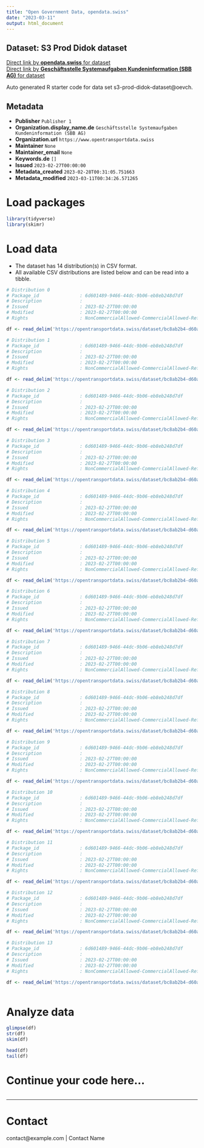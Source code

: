 ```yaml
---
title: "Open Government Data, opendata.swiss"
date: "2023-03-11"
output: html_document
---
```


## Dataset: S3 Prod Didok dataset



[Direct link by **opendata.swiss** for dataset](https://opendata.swiss/de/dataset/s3-prod-didok-dataset)<br>
[Direct link by **Geschäftsstelle Systemaufgaben Kundeninformation (SBB AG)** for dataset](https://opentransportdata.swiss/dataset/s3-prod-didok-dataset)

Auto generated R starter code for data set s3-prod-didok-dataset@oevch.

## Metadata

- **Publisher** `Publisher 1`
- **Organization.display_name.de** `Geschäftsstelle Systemaufgaben Kundeninformation (SBB AG)`
- **Organization.url** `https://www.opentransportdata.swiss`
- **Maintainer** `None`
- **Maintainer_email** `None`
- **Keywords.de** `[]`
- **Issued** `2023-02-27T00:00:00`
- **Metadata_created** `2023-02-28T00:31:05.751663`
- **Metadata_modified** `2023-03-11T00:34:26.571265`


# Load packages

```r

library(tidyverse)
library(skimr)

```

# Load data

-   The dataset has 14 distribution(s) in CSV format.
-   All available CSV distributions are listed below and can be read into a tibble.

```r

# Distribution 0
# Package_id               : 6d601489-9466-44dc-9b06-eb8eb248d7df
# Description              : 
# Issued                   : 2023-02-27T00:00:00
# Modified                 : 2023-02-27T00:00:00
# Rights                   : NonCommercialAllowed-CommercialAllowed-ReferenceRequired

df <- read_delim('https://opentransportdata.swiss/dataset/bc8ab2b4-d60a-4ba3-ae6f-427cecac9eb4/resource/76f59a8c-5200-4331-a998-d122f30b3193/download/prm_parking_lots.csv')

# Distribution 1
# Package_id               : 6d601489-9466-44dc-9b06-eb8eb248d7df
# Description              : 
# Issued                   : 2023-02-27T00:00:00
# Modified                 : 2023-02-27T00:00:00
# Rights                   : NonCommercialAllowed-CommercialAllowed-ReferenceRequired

df <- read_delim('https://opentransportdata.swiss/dataset/bc8ab2b4-d60a-4ba3-ae6f-427cecac9eb4/resource/067fd00c-a618-43d6-bdbd-113e250cdc54/download/prm_toilets.csv')

# Distribution 2
# Package_id               : 6d601489-9466-44dc-9b06-eb8eb248d7df
# Description              : 
# Issued                   : 2023-02-27T00:00:00
# Modified                 : 2023-02-27T00:00:00
# Rights                   : NonCommercialAllowed-CommercialAllowed-ReferenceRequired

df <- read_delim('https://opentransportdata.swiss/dataset/bc8ab2b4-d60a-4ba3-ae6f-427cecac9eb4/resource/7c586b83-5469-4867-87d0-80f6db99f31d/download/prm_reference_points.csv')

# Distribution 3
# Package_id               : 6d601489-9466-44dc-9b06-eb8eb248d7df
# Description              : 
# Issued                   : 2023-02-27T00:00:00
# Modified                 : 2023-02-27T00:00:00
# Rights                   : NonCommercialAllowed-CommercialAllowed-ReferenceRequired

df <- read_delim('https://opentransportdata.swiss/dataset/bc8ab2b4-d60a-4ba3-ae6f-427cecac9eb4/resource/a082c091-5d9a-4096-b2e3-17f2b14ec261/download/prm_info_desks.csv')

# Distribution 4
# Package_id               : 6d601489-9466-44dc-9b06-eb8eb248d7df
# Description              : 
# Issued                   : 2023-02-27T00:00:00
# Modified                 : 2023-02-27T00:00:00
# Rights                   : NonCommercialAllowed-CommercialAllowed-ReferenceRequired

df <- read_delim('https://opentransportdata.swiss/dataset/bc8ab2b4-d60a-4ba3-ae6f-427cecac9eb4/resource/e65ec131-52ff-4ee2-b017-59551e49dfe6/download/dienststellen_future_timetable.csv')

# Distribution 5
# Package_id               : 6d601489-9466-44dc-9b06-eb8eb248d7df
# Description              : 
# Issued                   : 2023-02-27T00:00:00
# Modified                 : 2023-02-27T00:00:00
# Rights                   : NonCommercialAllowed-CommercialAllowed-ReferenceRequired

df <- read_delim('https://opentransportdata.swiss/dataset/bc8ab2b4-d60a-4ba3-ae6f-427cecac9eb4/resource/0d56d0aa-3838-4a58-8da5-9a2415067f40/download/dienststellen_actualdate.csv')

# Distribution 6
# Package_id               : 6d601489-9466-44dc-9b06-eb8eb248d7df
# Description              : 
# Issued                   : 2023-02-27T00:00:00
# Modified                 : 2023-02-27T00:00:00
# Rights                   : NonCommercialAllowed-CommercialAllowed-ReferenceRequired

df <- read_delim('https://opentransportdata.swiss/dataset/bc8ab2b4-d60a-4ba3-ae6f-427cecac9eb4/resource/135115c2-f2e1-4a1f-a00a-965b8d41e612/download/dienststellen_full.csv')

# Distribution 7
# Package_id               : 6d601489-9466-44dc-9b06-eb8eb248d7df
# Description              : 
# Issued                   : 2023-02-27T00:00:00
# Modified                 : 2023-02-27T00:00:00
# Rights                   : NonCommercialAllowed-CommercialAllowed-ReferenceRequired

df <- read_delim('https://opentransportdata.swiss/dataset/bc8ab2b4-d60a-4ba3-ae6f-427cecac9eb4/resource/a096a223-6c06-4a87-8300-215e3b512db0/download/prm_stop_places.csv')

# Distribution 8
# Package_id               : 6d601489-9466-44dc-9b06-eb8eb248d7df
# Description              : 
# Issued                   : 2023-02-27T00:00:00
# Modified                 : 2023-02-27T00:00:00
# Rights                   : NonCommercialAllowed-CommercialAllowed-ReferenceRequired

df <- read_delim('https://opentransportdata.swiss/dataset/bc8ab2b4-d60a-4ba3-ae6f-427cecac9eb4/resource/afcec3a4-02d9-4d6a-9b12-79864407dc5c/download/prm_connections.csv')

# Distribution 9
# Package_id               : 6d601489-9466-44dc-9b06-eb8eb248d7df
# Description              : 
# Issued                   : 2023-02-27T00:00:00
# Modified                 : 2023-02-27T00:00:00
# Rights                   : NonCommercialAllowed-CommercialAllowed-ReferenceRequired

df <- read_delim('https://opentransportdata.swiss/dataset/bc8ab2b4-d60a-4ba3-ae6f-427cecac9eb4/resource/a39ee1bb-8541-499d-837c-fa6c9696457b/download/go-liste.csv')

# Distribution 10
# Package_id               : 6d601489-9466-44dc-9b06-eb8eb248d7df
# Description              : 
# Issued                   : 2023-02-27T00:00:00
# Modified                 : 2023-02-27T00:00:00
# Rights                   : NonCommercialAllowed-CommercialAllowed-ReferenceRequired

df <- read_delim('https://opentransportdata.swiss/dataset/bc8ab2b4-d60a-4ba3-ae6f-427cecac9eb4/resource/01506b05-5039-4ec1-8151-c136a9769f5c/download/verkehrspunktelemente_actualdate.csv')

# Distribution 11
# Package_id               : 6d601489-9466-44dc-9b06-eb8eb248d7df
# Description              : 
# Issued                   : 2023-02-27T00:00:00
# Modified                 : 2023-02-27T00:00:00
# Rights                   : NonCommercialAllowed-CommercialAllowed-ReferenceRequired

df <- read_delim('https://opentransportdata.swiss/dataset/bc8ab2b4-d60a-4ba3-ae6f-427cecac9eb4/resource/90d2663a-7aec-44c8-981f-215e4c2ae54c/download/prm_ticket_counters.csv')

# Distribution 12
# Package_id               : 6d601489-9466-44dc-9b06-eb8eb248d7df
# Description              : 
# Issued                   : 2023-02-27T00:00:00
# Modified                 : 2023-02-27T00:00:00
# Rights                   : NonCommercialAllowed-CommercialAllowed-ReferenceRequired

df <- read_delim('https://opentransportdata.swiss/dataset/bc8ab2b4-d60a-4ba3-ae6f-427cecac9eb4/resource/c56e2f91-3686-416d-bae6-7c60f6c71ef5/download/prm_platforms.csv')

# Distribution 13
# Package_id               : 6d601489-9466-44dc-9b06-eb8eb248d7df
# Description              : 
# Issued                   : 2023-02-27T00:00:00
# Modified                 : 2023-02-27T00:00:00
# Rights                   : NonCommercialAllowed-CommercialAllowed-ReferenceRequired

df <- read_delim('https://opentransportdata.swiss/dataset/bc8ab2b4-d60a-4ba3-ae6f-427cecac9eb4/resource/53cccc9e-7b4f-484a-8ca1-bcd49ceedd9f/download/verkehrspunktelemente_full.csv')



```

# Analyze data

```r

glimpse(df)
str(df)
skim(df)

head(df)
tail(df)

```

# Continue your code here...

```r

```

------------------------------------------------------------------------

# Contact

contact@example.com | Contact Name

